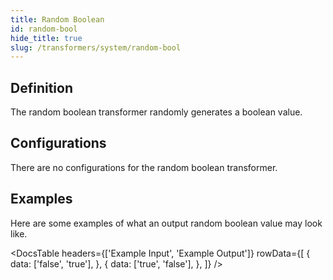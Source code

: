```yaml
---
title: Random Boolean
id: random-bool
hide_title: true
slug: /transformers/system/random-bool
---
```




<TransformerPageHeader
  title="Random Boolean"
  type="bool"
  apiRef="https://github.com/nucleuscloud/neosync/blob/main/worker/internal/benthos/transformers/random_bool.go"
/>

## Definition

The random boolean transformer randomly generates a boolean value.

## Configurations

There are no configurations for the random boolean transformer.

## Examples

Here are some examples of what an output random boolean value may look like.

<DocsTable
  headers={['Example Input', 'Example Output']}
  rowData={[
    {
      data: ['false', 'true'],
    },
    {
      data: ['true', 'false'],
    },
  ]}
/>
